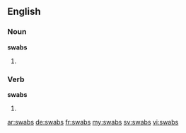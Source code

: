 ==English==

===Noun===
'''swabs'''

# {{plural of|swab}}

===Verb===
'''swabs'''

# {{third-person singular of|swab}}

[[ar:swabs]]
[[de:swabs]]
[[fr:swabs]]
[[my:swabs]]
[[sv:swabs]]
[[vi:swabs]]